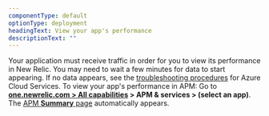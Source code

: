 ```yaml
---
componentType: default
optionType: deployment
headingText: View your app's performance
descriptionText: ""  
---
```


Your application must receive traffic in order for you to view its performance in New Relic. You may need to wait a few minutes for data to start appearing. If no data appears, see the [troubleshooting procedures](/docs/agents/net-agent/azure-troubleshooting/azure-cloud-services-no-data-appears) for Azure Cloud Services. To view your app's performance in APM: Go to <DoNotTranslate>**[one.newrelic.com > All capabilities](https://one.newrelic.com/all-capabilities) > APM & services > (select an app)**</DoNotTranslate>. The [APM <DoNotTranslate>**Summary**</DoNotTranslate> page](/docs/apm/applications-menu/monitoring/apm-overview-page) automatically appears. 